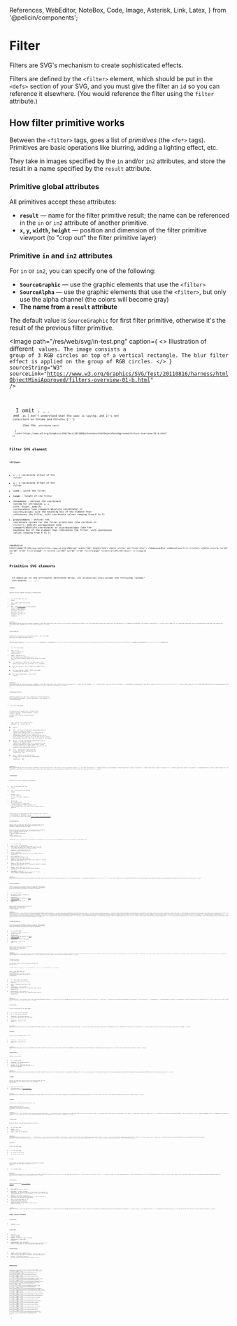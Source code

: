   References,
  WebEditor,
  NoteBox,
  Code,
  Image,
  Asterisk,
  Link,
  Latex,
} from '@pelicin/components';

<LoadKatex />

# Filter

Filters are SVG's mechanism to create sophisticated effects.

Filters are defined by the `<filter>` element, which should be put in the `<defs>` section of your SVG, and you must give the filter an `id` so you can reference it elsewhere.
(You would reference the filter using the `filter` attribute.)

## How filter primitive works

Between the `<filter>` tags, goes a list of _primitives_ (the `<fe*>` tags). Primitives are basic operations like blurring, adding a lighting effect, etc.

They take in images specified by the `in` and/or `in2` attributes, and store the result in a name specified by the `result` attribute.

### Primitive global attributes

All primitives accept these attributes:

- **`result`** &mdash; name for the filter primitive result; the name can be referenced in the `in` or `in2` attribute of another primitive.
- **`x`, `y`, `width`, `height`** &mdash; position and dimension of the filter primitive viewport (to "crop out" the filter primitive layer)

### Primitive `in` and `in2` attributes

For `in` or `in2`, you can specify one of the following:<Asterisk str="*"/>

- **`SourceGraphic`** &mdash; use the graphic elements that use the `<filter>`
- **`SourceAlpha`** &mdash; use the graphic elements that use the `<filter>`, but only use the alpha channel (the colors will become gray)
- **The name from a `result` attribute**

The default value is `SourceGraphic` for first filter primitive, otherwise it's the result of the previous filter primitive.

<Image
  path="/res/web/svg/in-test.png"
  caption={
    <>
      Illustration of different <Code str="in" /> values. The image consists a group of 3 RGB
      circles on top of a vertical rectangle. The blur filter effect is applied on the group of RGB
      circles.
    </>
  }
  sourceString="W3"
  sourceLink="https://www.w3.org/Graphics/SVG/Test/20110816/harness/htmlObjectMiniApproved/filters-overview-01-b.html"
/>

<Asterisk str="*">
  I omit <Code str="BackgroundImage" />, <Code str="BackgroundAlpha" />, <Code str="FillPaint" />,
  and <Code str="StrokePaint" /> as I don't understand what the spec is saying, and it's not
  consistent on Chrome and Firefox.{' '}
  <Link
    str={
      <>
        (See the <Code str="in" /> attribute test)
      </>
    }
    link="https://www.w3.org/Graphics/SVG/Test/20110816/harness/htmlObjectMiniApproved/filters-overview-01-b.html"
  />
</Asterisk>

## Filter SVG element

### `<filter>`

- **`x`** &mdash; x coordinate offset of the filter
- **`y`** &mdash; y coordinate offset of the filter
- **`width`** &mdash; width the filter
- **`height`** &mdash; height of the filter
- **`filterUnits`** &mdash; defines the coordinate system for attributes `x`, `y`, `width`, `height`; specify `userSpaceOnUse` (use viewport/absolute coordinate) or `objectBoundingBox` (use the bounding box of the element that references the filter, with coordinate values ranging from 0 to 1)
- **`primitiveUnits`** &mdash; defines the coordinate system for the filter primitives (the children of `<filter>`); specify `userSpaceOnUse` (use viewport/absolute coordinate) or `objectBoundingBox` (use the bounding box of the element that references the filter, with coordinate values ranging from 0 to 1)

<WebEditor
  html={smartTrim(`
    <svg xmlns="http://www.w3.org/2000/svg" width="240" height="120">
      <defs>
        <filter id="filter-blur">
          <feGaussianBlur stdDeviation="5"/>
        </filter>
      </defs>
      <circle cx="60" cy="60" r="50" fill="orange" />
      <circle cx="180" cy="60" r="50" fill="orange" filter="url(#filter-blur)" />
    </svg>
  `)}
/>

## Primitive SVG elements

<NoteBox type="info">
  In addition to the attributes mentioned below, all primitives also accept the following "global"
  attributes: <Code str="result" />, <Code str="x" />, <Code str="y" />, <Code str="width" />,{' '}
  <Code str="height" />.
</NoteBox>

### `<feBlend>`

Composes objects together and apply a blending mode.

- **`in`** &mdash; first input (the "top" image)
- **`in2`** &mdash; second input (the "bottom" image)
- **`mode`** &mdash; the [blending mode](/web/css/data-type/blend-mode) to use; specify: `normal`, `darken`, `lighten`, `multiply`, `screen`, `overlay`, `color-dodge`, `color-burn`, `hard-light`, `soft-light`, `difference`, `exclusion`, `hue`, `saturation`, `color`, or `luminosity`

<WebEditor
  html={smartTrim(`
    <svg xmlns="http://www.w3.org/2000/svg" width="100" height="100">
      <defs>
        <filter id="filter-blend">
          <feFlood result="floodFill" x="0" y="0" width="100%" height="100%" flood-color="red" flood-opacity="1" />
          <feBlend in="SourceGraphic" in2="floodFill" mode="multiply" />
        </filter>
      </defs>
      <image
        x="0" y="0" width="100" height="100"
        href="/res/unsplash/andrew-ridley-jR4Zf-riEjI-unsplash.jpg"
        preserveAspectRatio="xMidYMid slice"
        filter="url(#filter-blend)"
      />
    </svg>
  `)}
/>

### `<feColorMatrix>`

Changes colors based on a transformation matrix. (The final RGBA value will be clamped between 0 and 1.)

<Latex block>{String.raw`
  \begin{bmatrix}
    r' \\
    g' \\
    b' \\
    a' \\
    1 \\
  \end{bmatrix} = \begin{bmatrix}
    r_1 & r_2 & r_3 & r_4 & r_5 \\
    g_1 & g_2 & g_3 & g_4 & g_5 \\
    b_1 & b_2 & b_3 & b_4 & b_5 \\
    a_1 & a_2 & a_3 & a_4 & a_5 \\
    0 & 0 & 0 & 0 & 1 \\
  \end{bmatrix}\begin{bmatrix}
    r \\
    g \\
    b \\
    a \\
    1 \\
  \end{bmatrix}
`}</Latex>

- **`in`** &mdash; the input image
- **`type`** &mdash; `matrix`, `saturate`, `hueRotate`, or `luminanceToAlpha`
- **`values`** &mdash; depends on `type` (if you specify `type` other than `matrix`, it will construct the matrix based on the value of `type` and `values`):
  - for `type="matrix"`: input the first four rows of the matrix (ignore the last row because it's a constant)
  - for `type="saturate"`: input a single real number from 0 to 1
  - for `type="hueRotate"`: input a single real number (representing the degrees)
  - for `type="luminanceToAlpha"`: `values` is not required

<WebEditor
  html={smartTrim(`
    <svg xmlns="http://www.w3.org/2000/svg" width="100" height="100">
      <defs>
        <filter id="filter-color-matrix">
          <!-- remove red color component -->
          <!-- note that we don't input the last row of the matrix -->
          <feColorMatrix
            in="SourceGraphic"
            type="matrix"
            values="
              0 0 0 0 0
              0 1 0 0 0
              0 0 1 0 0
              0 0 0 1 0
            " />
        </filter>
      </defs>
      <image
        x="0" y="0" width="100" height="100"
        href="/res/unsplash/andrew-ridley-jR4Zf-riEjI-unsplash.jpg"
        preserveAspectRatio="xMidYMid slice"
        filter="url(#filter-color-matrix)"
      />
    </svg>
  `)}
/>

### `<feComponentTransfer>`

Performs remapping for each color component. It allows operations like brightness adjustment, contrast adjustment, color balance, or thresholding (MDN).

- **`in`** &mdash; the input image

`<feComponentTransfer>` expects you to provide these "transfer function" children elements: `<feFuncR>`, `<feFuncG>`, `<feFuncB>`, `<feFuncA>`. Each transfer function element accepts:

- **`type`** &mdash; defines how to map each color component <Latex exp="c" /> to <Latex exp="c'" />. specify one of:
  - `identity` &mdash; <Latex exp="c' = c" />
  - `table` &mdash; use linear interpolation using values given in `tableValues`. `tableValues` contains <Latex exp="n+1" /> values (each ranging from 0 to 1), specifying the "start" and "end" values for <Latex exp="n" /> evenly sized interpolation regions. A color <Latex exp="c" /> would fall into one of these interpolation regions; you would then perform a linear interpolation using the "start" and "end" values of the region.
  - `discrete` &mdash; use the step function using values given in `tableValues`. `tableValues` contains <Latex exp="n" /> values (each ranging from 0 to 1), specifying a step function consisting of <Latex exp="n" /> evenly sized steps. A color <Latex exp="c" /> would fall into one of these "steps", you just use the `tableValues` value representing the step.
  - `linear` &mdash; expects you to give `slope` and `intercept` attributes, representing <Latex exp="m" /> and <Latex exp="b" /> respectively. Then, <Latex exp="c' = mc + b" />.
  - `gamma` &mdash; expects you to give `amplitude`, `exponent`, and `offset` attributes, representing <Latex exp="A" />, <Latex exp="x" />, and <Latex exp="b" /> respectively. Then, <Latex exp="c' = ac^x + b" />.

<WebEditor
  html={smartTrim(`
    <svg xmlns="http://www.w3.org/2000/svg" width="100" height="100">
      <defs>
        <filter id="filter-component-transfer">
          <!-- use linear transformation -->
          <feComponentTransfer in="SourceGraphic">
            <feFuncR type="linear" slope="1" intercept="0" />
            <feFuncG type="linear" slope="2" intercept="-0.5" />
            <feFuncB type="linear" slope="2" intercept="0" />
          </feComponentTransfer>
        </filter>
      </defs>
      <image
        x="0" y="0" width="100" height="100"
        href="/res/unsplash/andrew-ridley-jR4Zf-riEjI-unsplash.jpg"
        preserveAspectRatio="xMidYMid slice"
        filter="url(#filter-component-transfer)"
      />
    </svg>
  `)}
/>

### `<feComposite>`

Performs Porter&ndash;Duff compositing operations.

- **`in`** &mdash; first input (the "top" image)
- **`in2`** &mdash; second input (the "bottom" image)
- **`operator`** &mdash; `over`, `in`, `out`, `atop`, `xor`, `lighter` or `arithmetic` (default is `over`)
- **`k1`, `k2`, `k3`, `k4`** &mdash; required when `operator="arithmetic"`. With <Latex exp="i_1" /> and <Latex exp="i_2" /> representing pixel channel values of `in` and `in2` respectively, the result pixel channel value is given as <Latex exp="r = k_1 (i_1 \cdot i_2) + k_2(i_1) + k_3(i_2) + k_4" />

<Image
  path="/res/web/svg/porter-duff-operations.png"
  caption={
    <>
      Illustration of different <Code str="operator" /> values
    </>
  }
  sourceString="Codepen"
  sourceLink="https://codepen.io/enxaneta/pen/eBjLOV"
/>

### `<feConvolveMatrix>`

Applies a matrix convolution filter effect. Operations that can be achieved through convolution include blurring, edge detection, sharpening, embossing and beveling (MDN).

A convolution combines pixels in the input image with its neighboring pixels to produce a resulting image. The convolution matrix <Latex exp="\omega" /> (the "convolution kernel") is an `orderY` (<Latex exp="o_y" />) by `orderX` (<Latex exp="o_x" />) matrix; together with `divisor` <Latex exp="d" />, `bias` <Latex exp="b" />, `targetX` <Latex exp="t_x" />, `targetY` <Latex exp="t_y" />, yield the calculation:

<Latex block>{String.raw`
  c'_{x,y} = \frac{1}{d} \left\{
    \sum_{i=0}^{o_y-1} \sum_{j=0}^{o_x-1} c_{(x-t_x+j),(y-t_i+i)} \cdot \omega_{(o_x-j-1),(o_y-i-1)}
  \right\} + b \cdot \alpha_{x,y}
`}</Latex>

- **`in`** &mdash; the input image
- **`order`** &mdash; size of the kernel matrix (default is 3); if you specify two numbers (e.g. `3 4`), the first number represents `orderX` (number of columns), and the second number respresents `orderY` (number or rows)
- **`kernelMatrix`** &mdash; space-separated list of numbers, representing the kernel matrix
- **`divisor`** &mdash; represents <Latex exp="d" /> in the equation above (default is sum of all values inside the `kernelMatrix`)
- **`bias`** &mdash; represents <Latex exp="b" /> in the equation above (default is 0)
- **`targetX`** &mdash; offsets the x positioning of the kernel matrix relative to the target pixel (default is centered around the target pixel, i.e. <Latex exp="t_x = \lfloor o_x / 2 \rfloor" />)
- **`targetY`** &mdash; offsets the y positioning of the kernel matrix relative to the target pixel (default is centered around the target pixel, i.e. <Latex exp="t_y = \lfloor o_y / 2 \rfloor" />)
- **`edgeMode`** &mdash; how to handle the case near the edge of the input image; specify `duplicate` (default), `wrap`, or `none`
- **`preserveAlpha`** &mdash; a value of `false` (default) indicates that the convolution will apply to all channels (including alpha channel)

<WebEditor
  html={smartTrim(`
    <svg xmlns="http://www.w3.org/2000/svg" width="100" height="100">
      <defs>
        <filter id="filter-convolve-matrix">
          <!-- use linear transformation -->
          <feConvolveMatrix kernelMatrix="
            0 -1 0
            -1 3 -1
            0 -1 0
          " />
        </filter>
      </defs>
      <image
        x="0" y="0" width="100" height="100"
        href="/res/unsplash/andrew-ridley-jR4Zf-riEjI-unsplash.jpg"
        preserveAspectRatio="xMidYMid slice"
        filter="url(#filter-convolve-matrix)"
      />
    </svg>
  `)}
/>

### `<feDiffuseLighting>`

Lights an image using the alpha channel as a bump map. (Bump mapping is a "texture mapping technique in computer graphics for simulating bumps and wrinkles on the surface of an object," Wikipedia.)

- **`in`** &mdash; the input image
- **`surfaceScale`** &mdash; height of surface for an alpha value of 1
- **`diffuseConstant`** &mdash; <Latex exp="k_d" /> (diffuse reflection constant) in [Phong reflection model](https://en.wikipedia.org/wiki/Phong_reflection_model)
- **`lighting-color`** &mdash; color of the light

`<feDiffuseLighting>` expects you to provide the light sources using `<fePointLight>`, `<feDistantLight>`, or `<feSpotLight>` children elements.

<WebEditor
  html={smartTrim([`
    <!-- https://developer.mozilla.org/en-US/docs/Web/SVG/Element/feDiffuseLighting -->
    <svg xmlns="http://www.w3.org/2000/svg" width="480" height="140">
      <defs>
        <!-- the light source is a fePointLight element -->
        <filter id="filter-diffuse-fePointLight">
          <feDiffuseLighting
            in="SourceGraphic" result="light"
            lighting-color="white">
            <fePointLight x="160" y="60" z="20" />
          </feDiffuseLighting>
          <feComposite
            in="SourceGraphic" in2="light"
            operator="arithmetic" k1="1" k2="0" k3="0" k4="0"
          />
        </filter>
        <!-- the light source is a fePointLight element -->
        <filter id="filter-diffuse-feDistantLight">
          <feDiffuseLighting
            in="SourceGraphic" result="light"
            lighting-color="white">
            <feDistantLight azimuth="240" elevation="30" />
          </feDiffuseLighting>
          <feComposite
            in="SourceGraphic" in2="light"
            operator="arithmetic" k1="1" k2="0" k3="0" k4="0"
          />
        </filter>
        <!-- the light source is a feSpotLight source -->
        <filter id="filter-diffuse-feSpotLight">
          <feDiffuseLighting
            in="SourceGraphic" result="light"
            lighting-color="white">
            <feSpotLight
              x="420" y="20" z="30"
              pointsAtX="420" pointsAtY="80" pointsAtZ="0"
              limitingConeAngle="20"
            />
          </feDiffuseLighting>
          <feComposite
            in="SourceGraphic" in2="light"
            operator="arithmetic" k1="1" k2="0" k3="0" k4="0"
          />
        </filter>
      </defs>
      <!-- No light is applied -->
      <text text-anchor="middle" x="60" y="22">
        No Light
      </text>
      <circle cx="60" cy="80" r="50" fill="green" />
      <!-- the light source is a fePointLight element -->
      <text text-anchor="middle" x="180" y="22">fePointLight</text>
      <circle cx="180" cy="80" r="50" fill="green" filter="url(#filter-diffuse-fePointLight)" />
      <!-- the light source is a feDistantLight element -->
      <text text-anchor="middle" x="300" y="22">feDistantLight</text>
      <circle cx="300" cy="80" r="50" fill="green" filter="url(#filter-diffuse-feDistantLight)" />
      <!-- the light source is a feSpotLight source -->
      <text text-anchor="middle" x="420" y="22">feSpotLight</text>
      <circle cx="420" cy="80" r="50" fill="green" filter="url(#filter-diffuse-feSpotLight)" />
    </svg>
  `])}
/>

### `<feSpecularLighting>`

Lights an image using the alpha channel as a bump map. (Bump mapping is a "texture mapping technique in computer graphics for simulating bumps and wrinkles on the surface of an object," Wikipedia.)

- **`in`** &mdash; the input image
- **`surfaceScale`** &mdash; height of surface for an alpha value of 1
- **`specularConstant`** &mdash; <Latex exp="k_s" /> (specular reflection constant) in [Phong reflection model](https://en.wikipedia.org/wiki/Phong_reflection_model)
- **`specularExponent`** &mdash; larger value means more "shiny"
- **`lighting-color`** &mdash; color of the light

`<feDiffuseLighting>` expects you to provide the light sources using `<fePointLight>`, `<feDistantLight>`, or `<feSpotLight>` children elements.

<WebEditor
  html={smartTrim([`
    <!-- https://developer.mozilla.org/en-US/docs/Web/SVG/Element/feSpecularLighting -->
    <svg xmlns="http://www.w3.org/2000/svg" height="100" width="100">
      <defs>
        <filter id="filter-specular">
          <feSpecularLighting
            result="specOut"
            specularExponent="20" lighting-color="#ff0000">
            <fePointLight x="25" y="25" z="100"/>
          </feSpecularLighting>
          <feComposite
            in="SourceGraphic" in2="specOut" result="compositeLight"
            operator="arithmetic" k1="0" k2="1" k3="1" k4="0"
          />
          <feComposite
            in2="SourceGraphic" in1="compositeLight"
            operator="in"
          />
        </filter>
      </defs>
      <circle cx="50" cy="50" r="40" style="filter:url(#filter-specular)"/>
    </svg>
  `])}
/>

### `<feDisplacementMap>`

Use the pixel values from `in2` to spatially displace the pixels from `in`:

<Latex block>{String.raw`
  P'(x,y) ← P\big( x + s \cdot (\mathrm{XC}(x,y) - 0.5),\,y + s \cdot (\mathrm{YC}(x,y) - 0.5)\big)
`}</Latex>

where <Latex exp="P(x,y)" /> is the input image (`in`), <Latex exp="P'(x, y)" /> is the destination, <Latex exp="s" /> is the `scale`, <Latex exp="\mathrm{XC}(x,y)" /> and <Latex exp="\mathrm{YC}(x,y)" /> are the component values of the channel designated by the `xChannelSelector` and `yChannelSelector`.

- **`in`** &mdash; input image to be displaced
- **`in2`** &mdash; input image that governs how we displace `in`
- **`scale`** &mdash; displacement scale factor (see above)
- **`xChannelSelector`** &mdash; which channel to use to displace the pixels in `in` along the x-axis; specify `R`, `G`, `B`, or `A` (default is `A`)
- **`yChannelSelector`** &mdash; which channel to use to displace the pixels in `in` along the y-axis; specify `R`, `G`, `B`, or `A` (default is `A`)

<WebEditor
  html={smartTrim(`
    <!-- https://developer.mozilla.org/en-US/docs/Web/SVG/Element/feTurbulence -->
    <svg xmlns="http://www.w3.org/2000/svg" width="200" height="200" >
      <defs>
        <filter id="filter-splotch">
        <!-- create noise -->
        <feTurbulence
          type="turbulence" baseFrequency="0.05"
          numOctaves="2" result="turbulence" />
        <!-- displacement map -->
        <feDisplacementMap
          in2="turbulence" in="SourceGraphic"
          scale="50" xChannelSelector="R" yChannelSelector="G" />
      </filter>
      </defs>
      <circle cx="100" cy="100" r="90" fill="blue" filter="url(#filter-splotch)" />
    </svg>
  `)}
/>

### `<feDropShadow>`

Creates a drop shadow of the input image.

- **`dx`** &mdash; x offset of the drop shadow
- **`dy`** &mdash; y offset of the drop shadow
- **`stdDeviation`** &mdash; the standard deviation for the blur operation in the drop shadow
- **`flood-color`** &mdash; color of the shadow
- **`flood-opacity`** &mdash; opacity of the shadow

<WebEditor
  html={smartTrim(`
    <svg xmlns="http://www.w3.org/2000/svg" width="100" height="100" >
      <defs>
        <!-- allow the blur to bleed outside by increasing the width/height -->
        <filter id="filter-shadow" width="150%" height="150%">
          <feDropShadow dx="5" dy="5" stdDeviation="5" flood-color="red" flood-opacity="0.5" />
        </filter>
      </defs>
      <circle cx="50" cy="50" r="30" fill="pink" filter="url(#filter-shadow)" />
    </svg>
  `)}
/>

### `<feFlood>`

Fills the filter subregion with a color.

- **`flood-color`** &mdash; color of the fill
- **`flood-opacity`** &mdash; opacity of the fill

<WebEditor
  html={smartTrim(`
    <svg xmlns="http://www.w3.org/2000/svg" width="100" height="100">
      <defs>
        <filter id="filter-flood" filterUnits="userSpaceOnUse">
          <feFlood
            x="10" y="10" width="80" height="80"
            flood-color="green" flood-opacity="0.5"
          />
        </filter>
      </defs>
      <use style="filter: url(#filter-flood);" />
    </svg>
  `)}
/>

### `<feGaussianBlur>`

Applies a gaussian blur.

- **`in`** &mdash; the input image
- **`stdDeviation`** &mdash; the standard deviation for the blur operation
- **`edgeMode`** &mdash; how to handle the case near the edge of the input image; specify `duplicate`, `wrap`, or `none` (default)

<WebEditor
  html={smartTrim(`
    <svg xmlns="http://www.w3.org/2000/svg" width="100" height="100">
      <defs>
        <filter id="filter-gaussian-blur">
          <feGaussianBlur stdDeviation="2" />
        </filter>
      </defs>
      <image
        x="0" y="0" width="100" height="100"
        href="/res/unsplash/andrew-ridley-jR4Zf-riEjI-unsplash.jpg"
        preserveAspectRatio="xMidYMid slice"
        filter="url(#filter-gaussian-blur)"
      />
    </svg>
  `)}
/>

### `<feImage>`

Fetches the image data from an external source and provides the pixel data as output (if the external source is an SVG image, it is rasterized).

- **`href`** &mdash; URL to the image
- **`preserveAspectRatio`** &mdash; see [`preserveAspectRatio`](/web/svg/concepts/view-box#preserveaspectratio) (default is `xMidYMid meet`)

<WebEditor
  html={smartTrim(`
    <svg xmlns="http://www.w3.org/2000/svg" width="100" height="100">
      <defs>
        <filter id="filter-image">
          <feImage href="/res/unsplash/andrew-ridley-jR4Zf-riEjI-unsplash.jpg" />
        </filter>
      </defs>
      <rect x="10%" y="10%" width="80%" height="80%" style="filter: url(#filter-image);"/>
    </svg>
  `)}
/>

### `<feMerge>`

Allows you to show/merge multiple results at once.

`<feMerge>` expects you to put `<feMergeNode>` elements as its children. (`<feMergeNode>` only accepts the attribute `in`.)

<WebEditor
  html={smartTrim(`
    <!-- https://developer.mozilla.org/en-US/docs/Web/SVG/Element/feMerge -->
    <svg xmlns="http://www.w3.org/2000/svg" width="100" height="100">
    <defs>
      <filter id="feOffset" x="-40" y="-20" width="100" height="200">
        <feOffset in="SourceGraphic" dx="30" dy="30" />
        <feGaussianBlur result="blur" stdDeviation="5" />
        <!-- Otherwise you can't display the offset+blurred image
        <!-- and the original image at once -->
        <feMerge>
          <feMergeNode in="blur" />
          <feMergeNode in="SourceGraphic" />
        </feMerge>
      </filter>
    </defs>
    <rect x="20" y="20" width="60" height="60" style="stroke: #000000; fill: green; filter: url(#feOffset);" />
  </svg>
`)}
/>

### `<feMorphology>`

Erodes or dilates the input image (thickens or thins it).

- **`in`** &mdash; the input image
- **`operator`** &mdash; `erode` (default) or `dilate`
- **`radius`** &mdash; radius for the operation

<WebEditor
  html={smartTrim(`
    <div id="morphology-example">
      <!-- filter definition -->
      <svg xmlns="http://www.w3.org/2000/svg" style="height: 0">
        <defs>
          <filter id="filter-erode">
            <feMorphology operator="erode" radius="1" />
          </filter>
          <filter id="filter-dilate">
            <feMorphology operator="dilate" radius="1" />
          </filter>
        </defs>
      </svg>
      <!-- sample texts -->
      <p>Normal text</p>
      <p class="thin">Thinned text</p>
      <p class="thick">Fattened text</p>
      </div>
  `)}
  css={smartTrim(`
  #morphology-example p {
    margin: 0;
    font-family: Arial, Helvetica, sans-serif;
    font-size: 2em;
  }
  /* You can refer to the SVG filter ID from CSS! */
  #morphology-example .thin {
    filter: url(#filter-erode);
  }
  #morphology-example .thick {
    filter: url(#filter-dilate);
  }
  `)}
/>

### `<feOffset>`

Offsets the input image.

- **`in`** &mdash; the input image
- **`dx`** &mdash; offset in the x axis
- **`dy`** &mdash; offset in the y axis

### `<feTile>`

Fill a target rectangle with a repeated, tiled pattern of an input image. The effect is similar to the one of a `<pattern>`.

- **`in`** &mdash; the input image

<WebEditor
  html={smartTrim(`
    <svg xmlns="http://www.w3.org/2000/svg" width="200" height="200">
      <defs>
        <filter id="filter-tile" x="0" y="0" width="100%" height="100%">
          <!-- idk why you need to write <feTile /> twice, -->
          <!-- otherwise the image is not tiled (displayed only once) -->
          <feTile in="SourceGraphic" x="50" y="50" width="100" height="100" />
          <feTile />
        </filter>
      </defs>
      <image
        x="0" y="0" width="200" height="200"
        href="/res/unsplash/lucas-benjamin-wQLAGv4_OYs-unsplash.jpg"
        preserveAspectRatio="xMidYMid slice"
        filter="url(#filter-tile)"
      />
    </svg>
  `)}
/>

### `<feTurbulence>`

Creates an image using [Perlin turbulence function](https://en.wikipedia.org/wiki/Perlin_noise).

- **`type`** &mdash; specify `fractalNoise` or `turbulence` (default)
- **`baseFrequency`** &mdash; the base frequency parameter(s) for the noise function (if two numbers are provided, the first number represents the base frequency for the x axis, and the other for the y axis)
- **`numOctaves`** &mdash; the number of octaves for the noise function (the higher this number is, the more natural the noise looks, but requires more computation)
- **`seed`** &mdash; the starting number for the pseudo random number generator
- **`stitchTiles`** defines how the Perlin Noise tiles behave at the border; specify `noStitch` (default) or `stitch`

<WebEditor
  html={smartTrim(`
    <!-- https://developer.mozilla.org/en-US/docs/Web/SVG/Element/feTurbulence -->
    <svg xmlns="http://www.w3.org/2000/svg" width="200" height="200" >
      <defs>
        <filter id="filter-turbulence">
          <feTurbulence type="turbulence" baseFrequency="0.05" numOctaves="2" />
        </filter>
      </defs>
      <!-- the shape does not matter -->
      <!-- everything will be turned into noise -->
      <circle cx="100" cy="100" r="90" fill="blue" filter="url(#filter-turbulence)" />
    </svg>
  `)}
/>

## Light source elements

### `<fePointLight>`

- **`x`, `y`, `z`** &mdash; position of light

### `<feSpotLight>`

- **`x`, `y`, `z`** &mdash; position of light
- **`pointsAtX`, `pointsAtY`, `pointsAtZ`** &mdash; to where the light is pointing
- **`specularExponent`** &mdash; bigger means bricghter
- **`limitingConeAngle`** &mdash; angle in degrees between the spot light axis (between the light source and the point to which it is pointing); no light is projected outside the cone.

### `<feDistantLight>`

- **`azimuth`** &mdash; the direction angle for the light source on the xy-plane (clockwise), from the positive x-axis. (Controls which side/edge of the shape is reflecting the light.)
- **`elevation`** &mdash; the direction angle for the light source from the XY plane towards the Z-axis.

<Image
  path="/res/web/svg/azimuth-elevation.png"
  caption="Illustration of azimuth and elevation angles"
  sourceString="W3C"
  sourceLink="https://www.w3.org/TR/SVG11/filters.html#feDistantLightElevationAttribute"
/>

## References

<References
  references={[
    {
      text: 'Filter effects (MDN)',
      link: `https://developer.mozilla.org/en-US/docs/Web/SVG/Tutorial/Filter_effects`,
    },
    {
      text: '<filter> (MDN)',
      link: `https://developer.mozilla.org/en-US/docs/Web/SVG/Element/filter`,
    },
    {
      text: 'in (MDN)',
      link: `https://developer.mozilla.org/en-US/docs/Web/SVG/Attribute/in`,
    },
    {
      text: '<feBlend> (MDN)',
      link: `https://developer.mozilla.org/en-US/docs/Web/SVG/Element/feBlend`,
    },
    {
      text: '<feColorMatrix> (MDN)',
      link: `https://developer.mozilla.org/en-US/docs/Web/SVG/Element/feColorMatrix`,
    },
    {
      text: '15.10 Filter primitive ‘feColorMatrix’ (W3C)',
      link: `https://www.w3.org/TR/SVG11/filters.html#feColorMatrixTypeAttribute`,
    },
    {
      text: '<feComponentTransfer> (MDN)',
      link: `https://developer.mozilla.org/en-US/docs/Web/SVG/Element/feComponentTransfer`,
    },
    {
      text: '9.7.1. Transfer function feFuncR (W3C)',
      link: `https://drafts.fxtf.org/filter-effects/#feFuncRElement`,
    },
    {
      text: '<feComposite> (MDN)',
      link: `https://developer.mozilla.org/en-US/docs/Web/SVG/Element/feComposite`,
    },
    {
      text: '9.8. Filter primitive feComposite (W3C)',
      link: `https://drafts.fxtf.org/filter-effects/#feCompositeElement`,
    },
    {
      text: '<feConvolveMatrix> (MDN)',
      link: `https://developer.mozilla.org/en-US/docs/Web/SVG/Element/feConvolveMatrix`,
    },
    {
      text: '15.13 Filter primitive ‘feConvolveMatrix’ (W3C)',
      link: `https://www.w3.org/TR/SVG11/filters.html#feConvolveMatrixElementTargetXAttribute`,
    },
    {
      text: '<feDiffuseLighting> (MDN)',
      link: `https://developer.mozilla.org/en-US/docs/Web/SVG/Element/feDiffuseLighting`,
    },
    {
      text: '<feSpecularLighting> (MDN)',
      link: `https://developer.mozilla.org/en-US/docs/Web/SVG/Element/feSpecularLighting`,
    },
    {
      text: '<feDisplacementMap> (MDN)',
      link: `https://developer.mozilla.org/en-US/docs/Web/SVG/Element/feDisplacementMap`,
    },
    {
      text: '<feDropShadow> (MDN)',
      link: `https://developer.mozilla.org/en-US/docs/Web/SVG/Element/feDropShadow`,
    },
    {
      text: '<feFlood> (MDN)',
      link: `https://developer.mozilla.org/en-US/docs/Web/SVG/Element/feFlood`,
    },
    {
      text: '<feGaussianBlur> (MDN)',
      link: `https://developer.mozilla.org/en-US/docs/Web/SVG/Element/feGaussianBlur`,
    },
    {
      text: '<feImage> (MDN)',
      link: `https://developer.mozilla.org/en-US/docs/Web/SVG/Element/feImage`,
    },
    {
      text: '<feMerge> (MDN)',
      link: `https://developer.mozilla.org/en-US/docs/Web/SVG/Element/feMerge`,
    },
    {
      text: '<feMorphology> (MDN)',
      link: `https://developer.mozilla.org/en-US/docs/Web/SVG/Element/feMorphology`,
    },
    {
      text: '<feOffset> (MDN)',
      link: `https://developer.mozilla.org/en-US/docs/Web/SVG/Element/feOffset`,
    },
    {
      text: '<feTile> (MDN)',
      link: `https://developer.mozilla.org/en-US/docs/Web/SVG/Element/feTile`,
    },
    {
      text: '<feTurbulence> (MDN)',
      link: `https://developer.mozilla.org/en-US/docs/Web/SVG/Element/feTurbulence`,
    },
    {
      text: '9.21. Filter primitive feTurbulence (W3C)',
      link: `https://drafts.fxtf.org/filter-effects/#feTurbulenceElement`,
    },
  ]}
></References>
